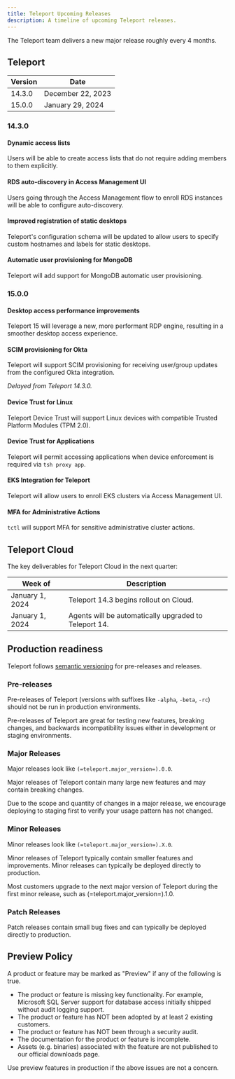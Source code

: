 ```yaml
---
title: Teleport Upcoming Releases
description: A timeline of upcoming Teleport releases.
---
```


The Teleport team delivers a new major release roughly every 4 months.

## Teleport

| Version | Date              |
|---------|-------------------|
| 14.3.0  | December 22, 2023 |
| 15.0.0  | January 29, 2024  |

### 14.3.0

#### Dynamic access lists

Users will be able to create access lists that do not require adding members to them
explicitly.

#### RDS auto-discovery in Access Management UI

Users going through the Access Management flow to enroll RDS instances will be able
to configure auto-discovery.

#### Improved registration of static desktops

Teleport's configuration schema will be updated to allow users to specify custom
hostnames and labels for static desktops.

#### Automatic user provisioning for MongoDB

Teleport will add support for MongoDB automatic user provisioning.

### 15.0.0

#### Desktop access performance improvements

Teleport 15 will leverage a new, more performant RDP engine, resulting in a
smoother desktop access experience.

#### SCIM provisioning for Okta

Teleport will support SCIM provisioning for receiving user/group updates from the
configured Okta integration.

*Delayed from Teleport 14.3.0.*

#### Device Trust for Linux

Teleport Device Trust will support Linux devices with compatible Trusted
Platform Modules (TPM 2.0).

#### Device Trust for Applications

Teleport will permit accessing applications when device enforcement is required
via `tsh proxy app`.

#### EKS Integration for Teleport

Teleport will allow users to enroll EKS clusters via Access Management UI.

#### MFA for Administrative Actions

`tctl` will support MFA for sensitive administrative cluster actions.

## Teleport Cloud

The key deliverables for Teleport Cloud in the next quarter:

| Week of           | Description                                                       |
|-------------------|-------------------------------------------------------------------|
| January 1, 2024   | Teleport 14.3 begins rollout on Cloud.                            |
| January 1, 2024   | Agents will be automatically upgraded to Teleport 14.             |

## Production readiness

Teleport follows [semantic versioning](https://semver.org) for pre-releases and
releases.

### Pre-releases

Pre-releases of Teleport (versions with suffixes like `-alpha`, `-beta`, `-rc`)
should not be run in production environments.

Pre-releases of Teleport are great for testing new features, breaking changes,
and backwards incompatibility issues either in development or staging
environments.

### Major Releases

Major releases look like `(=teleport.major_version=).0.0`.

Major releases of Teleport contain many large new features and may contain
breaking changes.

Due to the scope and quantity of changes in a major release, we encourage
deploying to staging first to verify your usage pattern has not changed.

### Minor Releases

Minor releases look like `(=teleport.major_version=).X.0`.

Minor releases of Teleport typically contain smaller features and improvements.
Minor releases can typically be deployed directly to production.

Most customers upgrade to the next major version of Teleport during the first
minor release, such as (=teleport.major_version=).1.0.

### Patch Releases

Patch releases contain small bug fixes and can typically be deployed directly
to production.

## Preview Policy

A product or feature may be marked as "Preview" if any of the following is
true.

- The product or feature is missing key functionality. For example, Microsoft
  SQL Server support for database access initially shipped without audit
  logging support.
- The product or feature has NOT been adopted by at least 2 existing customers.
- The product or feature has NOT been through a security audit.
- The documentation for the product or feature is incomplete.
- Assets (e.g. binaries) associated with the feature are not published to our
  official downloads page.

Use preview features in production if the above issues are not a concern.

